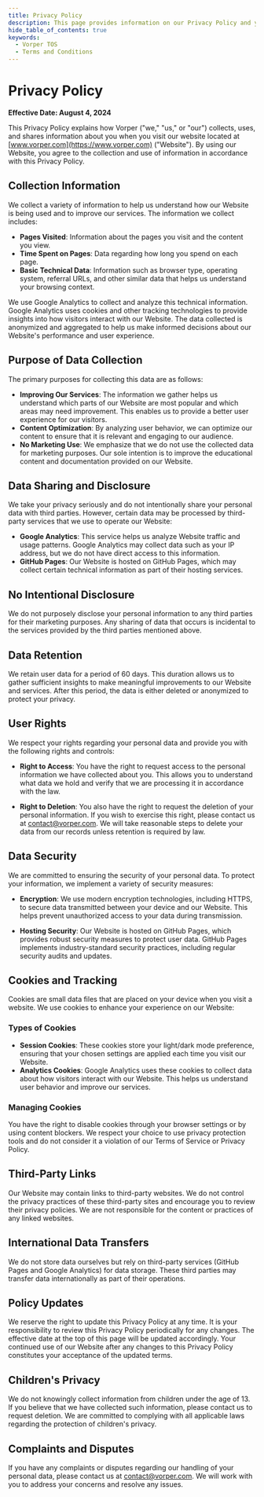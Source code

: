 ```yaml
---
title: Privacy Policy
description: This page provides information on our Privacy Policy and your rights as a user.
hide_table_of_contents: true
keywords:
  - Vorper TOS
  - Terms and Conditions
---
```


# Privacy Policy

**Effective Date: August 4, 2024**

This Privacy Policy explains how Vorper ("we," "us," or "our") collects, uses, and shares information about you when you visit our website located at [www.vorper.com](https://www.vorper.com) ("Website"). By using our Website, you agree to the collection and use of information in accordance with this Privacy Policy.

## Collection Information

We collect a variety of information to help us understand how our Website is being used and to improve our services. The information we collect includes:

- **Pages Visited**: Information about the pages you visit and the content you view.
- **Time Spent on Pages**: Data regarding how long you spend on each page.
- **Basic Technical Data**: Information such as browser type, operating system, referral URLs, and other similar data that helps us understand your browsing context.

We use Google Analytics to collect and analyze this technical information. Google Analytics uses cookies and other tracking technologies to provide insights into how visitors interact with our Website. The data collected is anonymized and aggregated to help us make informed decisions about our Website's performance and user experience.

## Purpose of Data Collection

The primary purposes for collecting this data are as follows:

- **Improving Our Services**: The information we gather helps us understand which parts of our Website are most popular and which areas may need improvement. This enables us to provide a better user experience for our visitors.
- **Content Optimization**: By analyzing user behavior, we can optimize our content to ensure that it is relevant and engaging to our audience.
- **No Marketing Use**: We emphasize that we do not use the collected data for marketing purposes. Our sole intention is to improve the educational content and documentation provided on our Website.

## Data Sharing and Disclosure

We take your privacy seriously and do not intentionally share your personal data with third parties. However, certain data may be processed by third-party services that we use to operate our Website:

- **Google Analytics**: This service helps us analyze Website traffic and usage patterns. Google Analytics may collect data such as your IP address, but we do not have direct access to this information.
- **GitHub Pages**: Our Website is hosted on GitHub Pages, which may collect certain technical information as part of their hosting services.

## No Intentional Disclosure

We do not purposely disclose your personal information to any third parties for their marketing purposes. Any sharing of data that occurs is incidental to the services provided by the third parties mentioned above.

## Data Retention

We retain user data for a period of 60 days. This duration allows us to gather sufficient insights to make meaningful improvements to our Website and services. After this period, the data is either deleted or anonymized to protect your privacy.

## User Rights

We respect your rights regarding your personal data and provide you with the following rights and controls:

- **Right to Access**: You have the right to request access to the personal information we have collected about you. This allows you to understand what data we hold and verify that we are processing it in accordance with the law.

- **Right to Deletion**: You also have the right to request the deletion of your personal information. If you wish to exercise this right, please contact us at [contact@vorper.com](mailto:contact@vorper.com). We will take reasonable steps to delete your data from our records unless retention is required by law.

## Data Security

We are committed to ensuring the security of your personal data. To protect your information, we implement a variety of security measures:

- **Encryption**: We use modern encryption technologies, including HTTPS, to secure data transmitted between your device and our Website. This helps prevent unauthorized access to your data during transmission.

- **Hosting Security**: Our Website is hosted on GitHub Pages, which provides robust security measures to protect user data. GitHub Pages implements industry-standard security practices, including regular security audits and updates.

## Cookies and Tracking

Cookies are small data files that are placed on your device when you visit a website. We use cookies to enhance your experience on our Website:

### Types of Cookies

- **Session Cookies**: These cookies store your light/dark mode preference, ensuring that your chosen settings are applied each time you visit our Website.
- **Analytics Cookies**: Google Analytics uses these cookies to collect data about how visitors interact with our Website. This helps us understand user behavior and improve our services.

### Managing Cookies

You have the right to disable cookies through your browser settings or by using content blockers. We respect your choice to use privacy protection tools and do not consider it a violation of our Terms of Service or Privacy Policy.

## Third-Party Links

Our Website may contain links to third-party websites. We do not control the privacy practices of these third-party sites and encourage you to review their privacy policies. We are not responsible for the content or practices of any linked websites.

## International Data Transfers

We do not store data ourselves but rely on third-party services (GitHub Pages and Google Analytics) for data storage. These third parties may transfer data internationally as part of their operations.

## Policy Updates

We reserve the right to update this Privacy Policy at any time. It is your responsibility to review this Privacy Policy periodically for any changes. The effective date at the top of this page will be updated accordingly. Your continued use of our Website after any changes to this Privacy Policy constitutes your acceptance of the updated terms.

## Children's Privacy

We do not knowingly collect information from children under the age of 13. If you believe that we have collected such information, please contact us to request deletion. We are committed to complying with all applicable laws regarding the protection of children's privacy.

## Complaints and Disputes

If you have any complaints or disputes regarding our handling of your personal data, please contact us at [contact@vorper.com](mailto:contact@vorper.com). We will work with you to address your concerns and resolve any issues.
